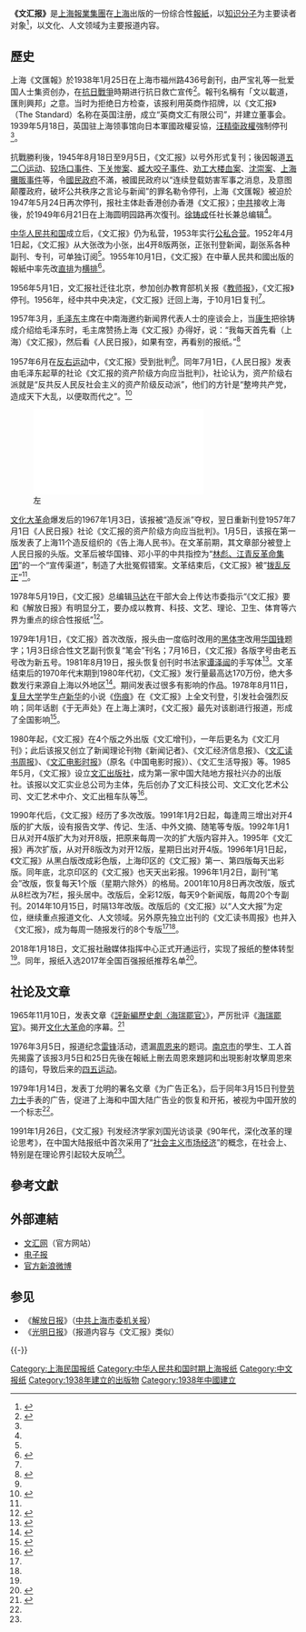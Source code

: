 {{關於|在上海發行的文匯報|在香港發行的文匯報|文汇报 (香港)}}
{{Infobox Newspaper
| name                = 文匯報
| logo                = [[File:Wenhui_Newspaper_Logo.svg|180px]]<!--報頭-->
| image               =  [[File:Wei_Hui_Bao-20160903.jpg|200px]]
| caption             = 2022年5月10日头版
| type                = [[日報|日報]]<!--類型（必填）-->
| format              = [[大報|大報]]<!--版式（必填）-->
| owners              = [[上海报业集团|上海报业集团]] <!--擁有者（必填）-->
| publisher           = 文汇报社
| founder             = [[严宝礼|严宝礼]]
| editor              = <!--編輯-->
| president           = [[郑逸文|郑逸文]]
| chiefeditor         = 郑逸文
| assoceditor         = <!--副主編-->
| staff               = <!--作者群-->
| foundation          = 1938年1月25日<!--創刊日（必填）-->
| ceased publication  = <!--停刊日-->
| political           = <!--政治立場-->
| language            = [[简体中文|简体中文]]<!--語言-->
| price               = [[人民币|人民币]]一元
| headquarters        = {{CHN}}[[上海市|上海市]]威海路755号上海报业集团大厦
| circulation         = <!--發行量-->
| ISSN                = <!--國際標準期刊代碼-->
| website             = {{url|www.whb.cn}}<!--網站（必填，無網站請填「無」）-->
|free=                [http://dzb.whb.cn/ dzb.whb.cn] 
|CN=31-0002}}

'''《文汇报》'''是[[上海報業集團|上海報業集團]]在[[上海|上海]]出版的一份综合性[[報紙|報紙]]，以[[知识分子|知识分子]]为主要读者对象<ref name=Xhw>{{cite web |url=http://www.xinhuanet.com/zgjx/2018-01/19/c_136907220.htm |title=文汇报迎创刊80周年 融媒体指挥中心开通运行 |publisher=文汇报 |accessdate=2018年5月3日 |archive-date=2020年11月3日 |archive-url=https://web.archive.org/web/20201103105314/http://www.xinhuanet.com/zgjx/2018-01/19/c_136907220.htm |dead-url=no }}</ref>，以文化、人文领域为主要报道内容。

==歷史==
上海《文匯報》於1938年1月25日在上海市福州路436号創刊，由严宝礼等一批爱国人士集资创办，在[[抗日戰爭|抗日戰爭]]時期进行抗日救亡宣传<ref name=shsdfz>{{cite web|url=http://www.shtong.gov.cn/Newsite/node2/node2245/node4522/node5501/node5526/node63723/userobject1ai8672.html|title=上海新闻志→第一编报纸→第三章上海解放后报纸（1949年5月～1996年12月）→第一节 三家主要报纸|publisher=上海市地方志办公室|accessdate=2016年9月2日|archive-date=2017年1月12日|archive-url=https://web.archive.org/web/20170112144428/http://www.shtong.gov.cn/Newsite/node2/node2245/node4522/node5501/node5526/node63723/userobject1ai8672.html|dead-url=no}}</ref>。報刊名稱有「文以載道，匯則興邦」之意。当时为拒绝日方检查，该报利用英商作招牌，以《文汇报》（The Standard）名称在英国注册，成立“英商文汇有限公司”，并建立董事会。1939年5月18日，英国驻上海领事馆向日本軍國政權妥協，[[汪精衛政權|汪精衛政權]]強制停刊<ref name=shsdfz/>。

抗戰勝利後，1945年8月18日至9月5日，《文汇报》以号外形式复刊；後因報道[[五二〇运动|五二〇运动]]、[[较场口事件|较场口事件]]、[[下关惨案|下关惨案]]、[[臧大咬子事件|臧大咬子事件]]、[[劝工大楼血案|劝工大楼血案]]、[[沈崇案|沈崇案]]、[[上海攤販事件|上海攤販事件]]等，令[[國民政府|國民政府]]不滿，被國民政府以“连续登载妨害军事之消息，及意图颠覆政府，破坏公共秩序之言论与新闻”的罪名勒令停刊，上海《文匯報》被迫於1947年5月24日再次停刊，报社主体赴香港创办香港《文汇报》；[[中共|中共]]接收上海後，於1949年6月21日在上海圆明园路再次復刊。[[徐铸成|徐铸成]]任社长兼总编辑<ref name=shsdfz/>。

[[中华人民共和国|中华人民共和国]]成立后，《文汇报》仍为私营，1953年实行[[公私合营|公私合营]]。1952年4月1日起，《文汇报》从大张改为小张，出4开8版两张，正张刊登新闻，副张系各种副刊、专刊，可单独订阅<ref name=shsdfz/>。1955年10月1日，《文汇报》在中華人民共和國出版的報紙中率先改[[直排|直排]]为[[横排|横排]]<ref name=shangh>{{Cite web |url=http://www.shtong.gov.cn/dfz_web/DFZ/PianInfo?idnode=4598&tableName=userobject1a&id=-1 |title=出版、广播、电视 - 上海地方志办公室 |access-date=2019-12-27 |archive-date=2021-01-24 |archive-url=https://web.archive.org/web/20210124234610/http://www.shtong.gov.cn/dfz_web/DFZ/PianInfo?idnode=4598&tableName=userobject1a&id=-1 |dead-url=no }}</ref>。

1956年5月1日，文汇报社迁往北京，参加创办教育部机关报《[[教师报|教师报]]》，《文汇报》停刊。1956年，经中共中央决定，《文汇报》迁回上海，于10月1日复刊<ref name=shsdfz/>。

1957年3月，[[毛泽东|毛泽东]]主席在中南海邀约新闻界代表人士的座谈会上，当[[康生|康生]]把徐铸成介绍给毛泽东时，毛主席赞扬上海《文汇报》办得好，说：“我每天首先看（上海）《文汇报》，然后看《人民日报》，如果有空，再看别的报纸。”<ref>{{cite news |title=一支铁笔徐铸成：写出大公报与文汇报辅牙相倚 |url=http://www.takungpao.com/culture/237142/2018/0611/174712.html |work=大公网 |date=2018-06-11 16:43:24 |accessdate=2020-06-01 |archive-date=2021-01-24 |archive-url=https://web.archive.org/web/20210124234617/http://www.takungpao.com/culture/237142/2018/0611/174712.html |dead-url=no }}</ref>

1957年6月在[[反右运动|反右运动]]中，《文汇报》受到批判<ref name=shangh/>。同年7月1日，《人民日报》发表由毛泽东起草的社论《文汇报的资产阶级方向应当批判》，社论认为，资产阶级右派就是“反共反人民反社会主义的资产阶级反动派”，他们的方针是“整垮共产党，造成天下大乱，以便取而代之”。<ref>{{cite news |title=中国共产党大事记·1957年 |url=http://cpc.people.com.cn/GB/64162/64164/4416036.html |accessdate=2022-03-16 |archive-date=2012-01-25 |archive-url=https://web.archive.org/web/20120125142310/http://cpc.people.com.cn/GB/64162/64164/4416036.html }}</ref>

[[File:上海文汇报_1968年3月30、31日_照片.pdf|左]]

[[文化大革命|文化大革命]]爆发后的1967年1月3日，该报被“造反派”夺权，翌日重新刊登1957年7月1日《人民日报》社论《文汇报的资产阶级方向应当批判》。1月5日，该报在第一版发表了上海11个造反组织的《告上海人民书》。在文革前期，其文章部分被登上人民日报的头版。文革后被华国锋、邓小平的中共指控为“[[林彪、江青反革命集团|林彪、江青反革命集团]]”的一个“宣传渠道”，制造了大批冤假错案{{cn}}。文革结束后，《文汇报》被“[[拨乱反正|拨乱反正]]”<ref name=shsdfz/>。

1978年5月19日，《文汇报》总编辑[[马达_(报刊活动家)|马达]]在干部大会上传达市委指示“《文汇报》要和《解放日报》有明显分工，要办成以教育、科技、文艺、理论、卫生、体育等六界为重点的综合性报纸”<ref>{{cite news |title=第二节文汇报 |url=http://www.shtong.gov.cn/dfz_web/DFZ/Info?idnode=257902&tableName=userobject1a&id=435973 |accessdate=2022-05-10 |work=上海市地方志办公室 |archive-date=2022-05-10 |archive-url=https://web.archive.org/web/20220510160821/http://www.shtong.gov.cn/dfz_web/DFZ/Info?idnode=257902&tableName=userobject1a&id=435973 }}</ref>。

1979年1月1日，《文汇报》首次改版，报头由一度临时改用的[[黑体字|黑体字]]改用[[华国锋|华国锋]]题字；1月3日综合性文艺副刊恢复“笔会”刊名；7月16日，《文汇报》各版字号由老五号改为新五号。1981年8月19日，报头恢复创刊时书法家[[谭泽闿|谭泽闿]]的手写体<ref name="dfz3">{{cite web |title=第三章报纸扩版改版 |url=http://www.shtong.gov.cn/dfz_web/DFZ/Info?idnode=257943&tableName=userobject1a&id=436028 |website=上海市地方志办公室 |access-date=2022-05-10 |archive-date=2022-05-10 |archive-url=https://web.archive.org/web/20220510155311/http://www.shtong.gov.cn/dfz_web/DFZ/Info?idnode=257943&tableName=userobject1a&id=436028 }}</ref>。文革结束后的1970年代末期到1980年代初，《文汇报》发行量最高达170万份，绝大多数发行来源自上海以外地区<ref>{{cite news |title=第二节发行 |url=http://www.shtong.gov.cn/dfz_web/DFZ/Info?idnode=257946&tableName=userobject1a&id=436032 |accessdate=2022-05-10 |work=上海市地方志办公室 |archive-date=2022-05-10 |archive-url=https://web.archive.org/web/20220510155307/http://www.shtong.gov.cn/dfz_web/DFZ/Info?idnode=257946&tableName=userobject1a&id=436032 }}</ref>。期间发表过很多有影响的作品。1978年8月11日，[[复旦大学|复旦大学]]学生[[卢新华|卢新华]]的小说《[[伤痕|伤痕]]》在《文汇报》上全文刊登，引发社会强烈反响；同年话剧《于无声处》在上海上演时，《文汇报》最先对该剧进行报道，形成了全国影响<ref name=paper>{{cite web|url=https://www.thepaper.cn/newsDetail_forward_1271291|title=报纸改版新客户端上线，《文汇报》强势出击文化、人文领域|publisher=澎湃新闻|accessdate=2018年5月3日|archive-date=2021年1月24日|archive-url=https://web.archive.org/web/20210124234624/https://www.thepaper.cn/newsDetail_forward_1271291|dead-url=no}}</ref>。

1980年起，《文汇报》在4个版之外出版《文汇增刊》，一年后更名为《文汇月刊》；此后该报又创立了新闻理论刊物《新闻记者》、《文汇经济信息报》、《[[文汇读书周报|文汇读书周报]]》、《[[文汇电影时报|文汇电影时报]]》（原名《中国电影时报》）、《文汇生活导报》等。1985年5月，《文汇报》设立[[文汇出版社|文汇出版社]]，成为第一家中国大陆地方报社兴办的出版社。该报以文汇实业总公司为主体，先后创办了文汇科技公司、文汇文化艺术公司、文汇艺术中介、文汇出租车队等<ref>{{cite web |title=第一章报业新业态新生态 |url=http://www.shtong.gov.cn/dfz_web/DFZ/Info?idnode=257937&tableName=userobject1a&id=436021 |website=上海市地方志办公室 |accessdate=2022-05-10 |archive-date=2022-05-09 |archive-url=https://web.archive.org/web/20220509155237/http://www.shtong.gov.cn/dfz_web/DFZ/Info?idnode=257937&tableName=userobject1a&id=436021 }}</ref>。

1990年代后，《文汇报》经历了多次改版。1991年1月2日起，每逢周三增出对开4版的扩大版，设有报告文学、传记、生活、中外文摘、随笔等专版。1992年1月1日从对开4版扩大为对开8版，把原来每周一次的扩大版内容并入。1995年《文汇报》再次扩版，从对开8版改为对开12版，星期日出对开4版。1996年1月1日起，《文汇报》从黑白版改成彩色版，上海印区的《文汇报》第一、第四版每天出彩版。同年底，北京印区的《文汇报》也天天出彩报。1996年1月2日，副刊“笔会”改版，恢复每天1个版（星期六除外）的格局。2001年10月8日再次改版，版式从8栏改为7栏，报头居中。改版后，全彩12版，每天9个新闻版，每周20个专副刊。2014年10月15日，时隔13年改版。改版后的《文汇报》以“人文大报”为定位，继续重点报道文化、人文领域。另外原先独立出刊的《文汇读书周报》也并入《文汇报》，成为每周一随报发行的8个专版<ref name="dfz3"/><ref name=paper/>。

2018年1月18日，文汇报社融媒体指挥中心正式开通运行，实现了报纸的整体转型<ref name=Xhw/>。同年，报纸入选2017年全国百强报纸推荐名单<ref>{{Cite web|title=2017年全国“百强报刊”推荐名单开始公示|url=http://www.ce.cn/culture/gd/201801/16/t20180116_27756145.shtml|accessdate=2021-02-10|author=赵新乐（中国新闻出版广电报）|date=2018-01-16|format=|work=www.ce.cn|publisher=[[中国经济网|中国经济网]]|language=|dead-url=no|archive-date=2020-11-05|archive-url=https://web.archive.org/web/20201105014543/http://www.ce.cn/culture/gd/201801/16/t20180116_27756145.shtml}}</ref>。

==社论及文章==
1965年11月10日，发表文章《[[评新编历史剧《海瑞罢官》|評新編歷史劇〈海瑞罷官〉]]》，严厉批评《[[海瑞罢官|海瑞罷官]]》。揭开[[文化大革命|文化大革命]]的序幕。<ref>{{Cite web |url=http://www.singtaonet.com:82/global/wg/wg3/t20060511_210340.html |title=五一六通知：正式掀起文革狂潮 |access-date=2007-08-19 |archive-date=2007-09-29 |archive-url=https://web.archive.org/web/20070929092305/http://www.singtaonet.com:82/global/wg/wg3/t20060511_210340.html |dead-url=yes }}</ref>

1976年3月5日，报道纪念[[雷锋|雷锋]]活动，遗漏[[周恩来|周恩来]]的题词。[[南京市|南京市]]的學生、工人首先揭露了该报3月5日和25日先後在報紙上刪去周恩來題詞和出現影射攻擊周恩來的語句，导致后来的[[四五运动|四五运动]]。

1979年1月14日，发表丁允明的署名文章《为广告正名》，后于同年3月15日刊登[[劳力士|劳力士]]手表的广告，促进了上海和中国大陆广告业的恢复和开拓，被视为中国开放的一个标志<ref name=shsdfz/>。

1991年1月26日，《文汇报》刊发经济学家刘国光访谈录《90年代，深化改革的理论思考》，在中国大陆报纸中首次采用了“[[社会主义市场经济|社会主义市场经济]]”的概念，在社会上、特别是在理论界引起较大反响<ref name=shsdfz/>。

== 參考文獻 ==
{{Reflist}}

==外部連結==
*[http://www.whb.cn/ 文汇网]{{Wayback|url=http://www.whb.cn/ |date=20171217012331 }}（官方网站）
*[http://dzb.whb.cn/ 电子报] {{Wayback|url=http://dzb.whb.cn/ |date=20220501194307 }} 
*[http://www.weibo.com/wenhuiwang 官方新浪微博]{{Wayback|url=http://www.weibo.com/wenhuiwang |date=20200812061031 }}

==参见==
{{Portal|上海}}
*《[[解放日报|解放日报]]》（[[中共上海市委|中共上海市委]][[机关报|机关报]]）
*《[[光明日报|光明日报]]》（报道内容与《文汇报》类似）

{{-}}
{{上海报业集团}}
{{全国百强报刊|2017}}

[[Category:上海民国报纸|Category:上海民国报纸]]
[[Category:中华人民共和国时期上海报纸|Category:中华人民共和国时期上海报纸]]
[[Category:中文报纸|Category:中文报纸]]
[[Category:1938年建立的出版物|Category:1938年建立的出版物]]
[[Category:1938年中國建立|Category:1938年中國建立]]